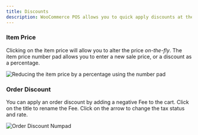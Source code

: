 ```yaml
---
title: Discounts
description: WooCommerce POS allows you to quick apply discounts at the point-of-sale.
---
```


### Item Price

Clicking on the item price will allow you to alter the price _on-the-fly_.
The item price number pad allows you to enter a new sale price, or a discount as a percentage.

![Reducing the item price by a percentage using the number pad](https://wcpos.com/wp-content/uploads/2016/08/product-discount.png "Reducing the item price by a percentage using the number pad")

### Order Discount

You can apply an order discount by adding a negative Fee to the cart.
Click on the title to rename the Fee.
Click on the arrow to change the tax status and rate.

![Order Discount Numpad](https://wcpos.com/wp-content/uploads/2016/08/negative-fee.png "Using a negative Fee to apply an Order Discount")
